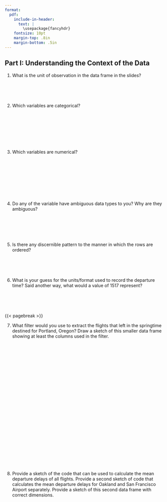 ```yaml
---
format:
  pdf:
    include-in-header: 
      text: |
        \usepackage{fancyhdr}
    fontsize: 10pt
    margin-top: .8in
    margin-bottom: .5in
---
```


\thispagestyle{empty}

\begin{center}
\textsc{Stat 20: Lab 3.1 Flights} \\
\noindent\rule{12cm}{0.4pt}
\end{center}

## Part I: Understanding the Context of the Data

@. What is the unit of observation in the data frame in the slides?

\
\
\

2. Which variables are categorical?

\
\
\
\
\
\

3. Which variables are numerical?

\
\
\
\
\
\
\

4. Do any of the variable have ambiguous data types to you? Why are they ambiguous?

\
\
\
\

5. Is there any discernible pattern to the manner in which the rows are ordered?

\
\
\

6. What is your guess for the units/format used to record the departure time? Said another way, what would a value of 1517 represent?

\
\
\

{{< pagebreak >}}

7. What filter would you use to extract the flights that left in the springtime destined for Portland, Oregon? Draw a sketch of this smaller data frame showing at least the columns used in the filter.

\
\
\
\
\
\
\
\
\
\
\
\
\
\
\
\
\
\
\
\
\
\
\

8. Provide a sketch of the code that can be used to calculate the mean departure delays of all flights. Provide a second sketch of code that calculates the mean departure delays for Oakland and San Francisco Airport separately. Provide a sketch of this second data frame with correct dimensions.


<!-- ## Part II: Computing on the Data -->

<!-- 8. **filter()**: Filter the data set to contain only the flights that went to Portland, Oregon and print the first few rows of the data frame. How many were there in 2020? -->

<!-- 9. **mutate()**: Mutate a new variable called `avg_speed` that is the average speed of the plane during the flight, measured in miles per hour. (Look through the column names or the help file to find variables that can be used to calculate this.) -->

<!-- 10. **arrange()**: Arrange the data set to figure out: which flight holds the record for longest departure delay (in hrs) and what was its destination? What was the destination and delay time (in hrs) for the flight that was least delayed, i.e. that left the most ahead of schedule? -->

<!-- 11. **summarize()**: Confirm the records for departure delay from the question above by summarizing that variable by its maximum and its minimum value. -->

<!-- 12. How many flights left SFO during March 2020? -->

<!-- 13. How many flights left SFO during April 2020? -->

<!-- 14. Create a bar chart that shows the distribution by month of all the flights leaving the Bay Area (SFO and OAK). Do you any sign of an effect of the pandemic? -->

<!-- 15. Create a histogram showing the distribution of departure delays for all flights. Describe in words the shape and modality of the distribution and, using numerical summaries, (i.e. summary statistics) its center and spread. Be sure to use measures of center and spread that are most appropriate for this type of distribution. Also set the limits of the x-axis to focus on where most of the data lie. -->

<!-- 16. Add a new column to your data frame called `before_times` that takes values of `TRUE` and `FALSE` indicating whether the flight took place up through the end of March or after April 1st, respectively. Remake the histograms above, but now separated into two subplots: one with the departure delays from the before times, the other with the flights from afterwards.  -->

<!--     Can you visually detect any difference in the distribution of departure delays? -->

<!-- 17. If you flew out of OAK or SFO during this time period, what is the tail number of the plane that you were on? If you did not fly in this period, find the tail number of the plane that flew JetBlue flight 40 to New York's JFK Airport from SFO on May 1st. -->

<!-- 18. What proportion of the flights left on or ahead of schedule? -->

<!-- 19. Create a plot that captures the relationship of average speed vs. distance and describe the shape and structure that you see. What phenomena related to taking flights from the Bay Area might explain this structure? -->

<!-- 20. For OAK and SFO separately, what proportion of the flights left on or ahead of schedule? -->

<!-- 21.  Create a data frame that contains the median and interquartile range for departure delays, grouped by carrier. Which carrier has the lowest typical departure delay? Which one has the least variable departure delays? -->


<!-- ## Part III: Extensions -->

<!-- 22. For flights leaving SFO, which month has the highest average departure delay? What about the highest median departure delay? Which of these measures is more useful to know when deciding which month(s) to avoid flying if you particularly dislike flights that are severely delayed? -->

<!-- 23. Each individual airplane can be uniquely identified by its tailnumber in the same way that US citizens can be by their social security numbers. Which airplane flew the farthest during this year for which we have data? How many times around the planet does that translate to? -->

<!-- 24. What is the tailnumber of the fastest plane in the data set? What type of plane is it (google it!)? Be sure to be clear how you're defining fastest. -->

<!-- 25.  Using the airport nearest your hometown, which day of the week and which airline seems best for  -->
<!-- flying there from San Francisco?  If you're from near SFO or OAK or from abroad, use Chicago as your hometown. Be clear on how you're defining *best*. -->

<!--      Note that there is no explicit weekday column in this data set, but there is sufficient information to piece it together. The following line of code can be added to your pipeline to create that new column. It uses functions in the `lubridate` package, so be sure to load it in at the start of this exercise. -->

<!--      ```{r} -->
<!--      mutate(day_of_week = wday(ymd(paste(year, month, day, set = "-")), label = T)) -->
<!--      ``` -->

<!-- 26. The plot below shows a relationship between the number of flights going out of SFO and the average departure delay. It illustrates the hypothesis that more flights on a given day would lead to a more congested airport which would lead to greater delays on average. Each point represents single day in 2020; there are 366 of them on the plot. Please form a single chain that will create this plot, starting with the raw data set. -->

<!-- ![](images/complex-ggplot.png){fig-align=center} -->
